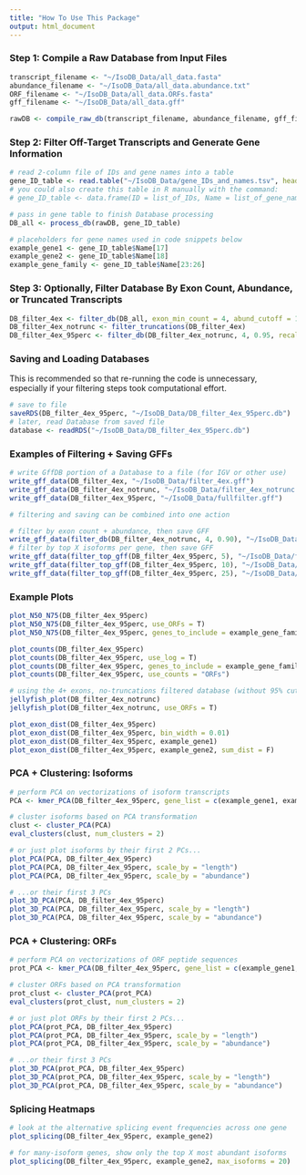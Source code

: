 ```yaml
---
title: "How To Use This Package"
output: html_document
---
```


### Step 1: Compile a Raw Database from Input Files

```r
transcript_filename <- "~/IsoDB_Data/all_data.fasta"
abundance_filename <- "~/IsoDB_Data/all_data.abundance.txt"
ORF_filename <- "~/IsoDB_Data/all_data.ORFs.fasta"
gff_filename <- "~/IsoDB_Data/all_data.gff"

rawDB <- compile_raw_db(transcript_filename, abundance_filename, gff_filename, ORF_filename)
```

### Step 2: Filter Off-Target Transcripts and Generate Gene Information

```r
# read 2-column file of IDs and gene names into a table
gene_ID_table <- read.table("~/IsoDB_Data/gene_IDs_and_names.tsv", header = T)
# you could also create this table in R manually with the command:
# gene_ID_table <- data.frame(ID = list_of_IDs, Name = list_of_gene_names, stringsAsFactors = F)

# pass in gene table to finish Database processing
DB_all <- process_db(rawDB, gene_ID_table)
```

```r
# placeholders for gene names used in code snippets below
example_gene1 <- gene_ID_table$Name[17]
example_gene2 <- gene_ID_table$Name[18]
example_gene_family <- gene_ID_table$Name[23:26]
```

### Step 3: Optionally, Filter Database By Exon Count, Abundance, or Truncated Transcripts

```r
DB_filter_4ex <- filter_db(DB_all, exon_min_count = 4, abund_cutoff = 1)
DB_filter_4ex_notrunc <- filter_truncations(DB_filter_4ex)
DB_filter_4ex_95perc <- filter_db(DB_filter_4ex_notrunc, 4, 0.95, recalc_abundances = F)
```

### Saving and Loading Databases

This is recommended so that re-running the code is unnecessary, especially if your filtering steps took computational effort.

```r
# save to file
saveRDS(DB_filter_4ex_95perc, "~/IsoDB_Data/DB_filter_4ex_95perc.db")
# later, read Database from saved file
database <- readRDS("~/IsoDB_Data/DB_filter_4ex_95perc.db")
```

### Examples of Filtering + Saving GFFs

```r
# write GffDB portion of a Database to a file (for IGV or other use)
write_gff_data(DB_filter_4ex, "~/IsoDB_Data/filter_4ex.gff")
write_gff_data(DB_filter_4ex_notrunc, "~/IsoDB_Data/filter_4ex_notrunc.gff")
write_gff_data(DB_filter_4ex_95perc, "~/IsoDB_Data/fullfilter.gff")

# filtering and saving can be combined into one action

# filter by exon count + abundance, then save GFF
write_gff_data(filter_db(DB_filter_4ex_notrunc, 4, 0.90), "~/IsoDB_Data/filter_4ex_notrunc_90.gff")
# filter by top X isoforms per gene, then save GFF
write_gff_data(filter_top_gff(DB_filter_4ex_95perc, 5), "~/IsoDB_Data/fullfilter_top5.gff")
write_gff_data(filter_top_gff(DB_filter_4ex_95perc, 10), "~/IsoDB_Data/fullfilter_top10.gff")
write_gff_data(filter_top_gff(DB_filter_4ex_95perc, 25), "~/IsoDB_Data/fullfilter_top25.gff")
```  

### Example Plots

```r
plot_N50_N75(DB_filter_4ex_95perc)
plot_N50_N75(DB_filter_4ex_95perc, use_ORFs = T)
plot_N50_N75(DB_filter_4ex_95perc, genes_to_include = example_gene_family, insert_title = "Gene Family Statistics")
```

```r
plot_counts(DB_filter_4ex_95perc)
plot_counts(DB_filter_4ex_95perc, use_log = T)
plot_counts(DB_filter_4ex_95perc, genes_to_include = example_gene_family)
plot_counts(DB_filter_4ex_95perc, use_counts = "ORFs")
```

```r
# using the 4+ exons, no-truncations filtered database (without 95% cutoff)
jellyfish_plot(DB_filter_4ex_notrunc)
jellyfish_plot(DB_filter_4ex_notrunc, use_ORFs = T)
```

```r
plot_exon_dist(DB_filter_4ex_95perc)
plot_exon_dist(DB_filter_4ex_95perc, bin_width = 0.01)
plot_exon_dist(DB_filter_4ex_95perc, example_gene1)
plot_exon_dist(DB_filter_4ex_95perc, example_gene2, sum_dist = F)
```

### PCA + Clustering: Isoforms

```r
# perform PCA on vectorizations of isoform transcripts
PCA <- kmer_PCA(DB_filter_4ex_95perc, gene_list = c(example_gene1, example_gene2))

# cluster isoforms based on PCA transformation
clust <- cluster_PCA(PCA)
eval_clusters(clust, num_clusters = 2)

# or just plot isoforms by their first 2 PCs...
plot_PCA(PCA, DB_filter_4ex_95perc)
plot_PCA(PCA, DB_filter_4ex_95perc, scale_by = "length")
plot_PCA(PCA, DB_filter_4ex_95perc, scale_by = "abundance")

# ...or their first 3 PCs
plot_3D_PCA(PCA, DB_filter_4ex_95perc)
plot_3D_PCA(PCA, DB_filter_4ex_95perc, scale_by = "length")
plot_3D_PCA(PCA, DB_filter_4ex_95perc, scale_by = "abundance")
```

### PCA + Clustering: ORFs

```r
# perform PCA on vectorizations of ORF peptide sequences
prot_PCA <- kmer_PCA(DB_filter_4ex_95perc, gene_list = c(example_gene1, example_gene2), use_ORFs = T)

# cluster ORFs based on PCA transformation
prot_clust <- cluster_PCA(prot_PCA)
eval_clusters(prot_clust, num_clusters = 2)

# or just plot ORFs by their first 2 PCs...
plot_PCA(prot_PCA, DB_filter_4ex_95perc)
plot_PCA(prot_PCA, DB_filter_4ex_95perc, scale_by = "length")
plot_PCA(prot_PCA, DB_filter_4ex_95perc, scale_by = "abundance")

# ...or their first 3 PCs
plot_3D_PCA(prot_PCA, DB_filter_4ex_95perc)
plot_3D_PCA(prot_PCA, DB_filter_4ex_95perc, scale_by = "length")
plot_3D_PCA(prot_PCA, DB_filter_4ex_95perc, scale_by = "abundance")
```

### Splicing Heatmaps

```r
# look at the alternative splicing event frequencies across one gene
plot_splicing(DB_filter_4ex_95perc, example_gene2)

# for many-isoform genes, show only the top X most abundant isoforms
plot_splicing(DB_filter_4ex_95perc, example_gene2, max_isoforms = 20)
```




